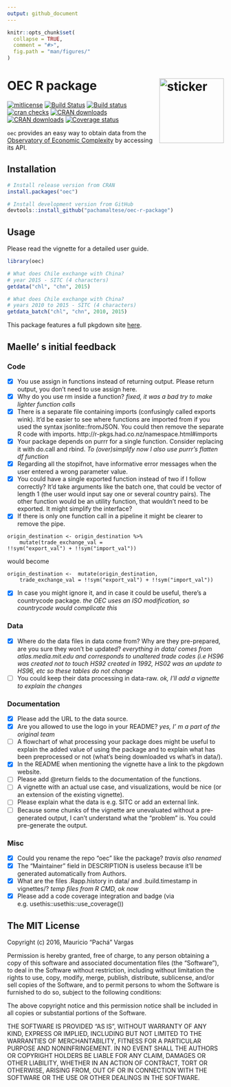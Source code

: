 ```yaml
---
output: github_document
---
```


<!-- README.md is generated from README.Rmd. Please edit that file -->

```r
knitr::opts_chunk$set(
  collapse = TRUE,
  comment = "#>",
  fig.path = "man/figures/"
)
```

# OEC R package <img src="http://pacha.hk/oec-r-package/observatory.png" width=150 align="right" alt="sticker"/>

[![mitlicense](https://img.shields.io/badge/License-MIT-green.svg)](https://opensource.org/licenses/MIT)
[![Build Status](https://travis-ci.org/pachamaltese/oec.svg?branch=master)](https://travis-ci.org/pachamaltese/oec)
[![Build status](https://ci.appveyor.com/api/projects/status/5xvlffxy8ro4wc34?svg=true)](https://ci.appveyor.com/project/pachamaltese/oec)
[![cran checks](https://cranchecks.info/badges/summary/oec)](https://cran.r-project.org/web/checks/check_results_oec.html)
[![CRAN downloads](http://cranlogs.r-pkg.org/badges/oec)](http://cran.rstudio.com/web/packages/oec/index.html)
[![CRAN downloads](http://cranlogs.r-pkg.org/badges/grand-total/oec)](http://cran.rstudio.com/web/packages/oec/index.html)
[![Coverage status](https://codecov.io/gh/observatory-economic-complexity/oec-r-package/branch/master/graph/badge.svg)](https://codecov.io/github/observatory-economic-complexity/oec-r-package?branch=master)

`oec` provides an easy way to obtain data from the [Observatory of Economic Complexity](http://atlas.media.mit.edu/en/) by accessing its API.

## Installation

```r
# Install release version from CRAN
install.packages("oec")

# Install development version from GitHub
devtools::install_github("pachamaltese/oec-r-package")
```

## Usage

Please read the vignette for a detailed user guide.

```r
library(oec)

# What does Chile exchange with China?  
# year 2015 - SITC (4 characters)
getdata("chl", "chn", 2015)

# What does Chile exchange with China?  
# years 2010 to 2015 - SITC (4 characters)
getdata_batch("chl", "chn", 2010, 2015)
```

This package features a full pkgdown site [here](http.//pacha.hk/oec/docs/).

## Maelle' s initial feedback

### Code

- [x] You use assign in functions instead of returning output. Please return output, you don't need to use assign here.
- [x] Why do you use rm inside a function? *fixed, it was a bad try to make lighter function calls*
- [x] There is a separate file containing imports (confusingly called exports wink). It'd be easier to see where functions are imported from if you used the syntax jsonlite::fromJSON. You could then remove the separate R code with imports. http://r-pkgs.had.co.nz/namespace.html#imports
- [x] Your package depends on purrr for a single function. Consider replacing it with do.call and rbind. *To (over)simplify now I also use purrr's flatten df function*
- [x] Regarding all the stopifnot, have informative error messages when the user entered a wrong parameter value.
- [x] You could have a single exported function instead of two if I follow correctly? It'd take arguments like the batch one, that could be vector of length 1 (the user would input say one or several country pairs). The other function would be an utility function, that wouldn't need to be exported. It might simplify the interface?
- [x]  If there is only one function call in a pipeline it might be clearer to remove the pipe.

``` 
origin_destination <- origin_destination %>%
    mutate(trade_exchange_val = 
!!sym("export_val") + !!sym("import_val"))
```

would become

```
origin_destination <-  mutate(origin_destination,
    trade_exchange_val = !!sym("export_val") + !!sym("import_val"))
```

- [x] In case you might ignore it, and in case it could be useful, there's a countrycode package. *the OEC uses an ISO modification, so countrycode would complicate this*

### Data

- [x] Where do the data files in data come from? Why are they pre-prepared, are you sure they won't be updated? *everything in data/ comes from atlas.media.mit.edu and corresponds to unaltered trade codes (i.e HS96 was created not to touch HS92 created in 1992, HS02 was an update to HS96, etc so
these tables do not change*
- [ ] You could keep their data processing in data-raw. *ok, I'll add a vignette to explain the changes*

### Documentation

- [x] Please add the URL to the data source.
- [x] Are you allowed to use the logo in your README? *yes, I' m a part of the original team*
- [ ] A flowchart of what processing your package does might be useful to explain the added value of using the package and to explain what has been preprocessed or not (what's being downloaded vs what's in data/).
- [x] In the README when mentioning the vignette have a link to the pkgdown website.
- [ ] Please add @return fields to the documentation of the functions.
- [ ] A vignette with an actual use case, and visualizations, would be nice (or an extension of the existing vignette).
- [ ] Please explain what the data is e.g. SITC or add an external link.
- [ ] Because some chunks of the vignette are unevaluated without a pre-generated output, I can't understand what the "problem" is. You could pre-generate the output.

### Misc

- [x] Could you rename the repo "oec" like the package? *travis also renamed*
- [x] The "Maintainer" field in DESCRIPTION is useless because it'll be generated automatically from Authors.
- [x] What are the files .Rapp.history in data/ and .build.timestamp in vignettes/? *temp files from R CMD, ok now*
- [x] Please add a code coverage integration and badge (via e.g. usethis::usethis::use_coverage())

## The MIT License

Copyright (c) 2016, Mauricio "Pachá" Vargas

Permission is hereby granted, free of charge, to any person obtaining
a copy of this software and associated documentation files (the
"Software"), to deal in the Software without restriction, including
without limitation the rights to use, copy, modify, merge, publish,
distribute, sublicense, and/or sell copies of the Software, and to
permit persons to whom the Software is furnished to do so, subject to
the following conditions:

The above copyright notice and this permission notice shall be
included in all copies or substantial portions of the Software.

THE SOFTWARE IS PROVIDED "AS IS", WITHOUT WARRANTY OF ANY KIND,
EXPRESS OR IMPLIED, INCLUDING BUT NOT LIMITED TO THE WARRANTIES OF
MERCHANTABILITY, FITNESS FOR A PARTICULAR PURPOSE AND
NONINFRINGEMENT. IN NO EVENT SHALL THE AUTHORS OR COPYRIGHT HOLDERS BE
LIABLE FOR ANY CLAIM, DAMAGES OR OTHER LIABILITY, WHETHER IN AN ACTION
OF CONTRACT, TORT OR OTHERWISE, ARISING FROM, OUT OF OR IN CONNECTION
WITH THE SOFTWARE OR THE USE OR OTHER DEALINGS IN THE SOFTWARE.
